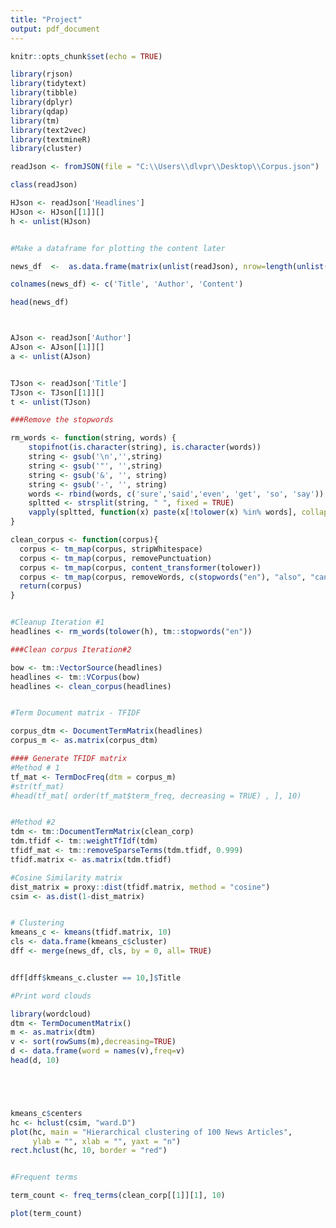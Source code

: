---
title: "Project"
output: pdf_document
---

```{r setup, include=FALSE}
knitr::opts_chunk$set(echo = TRUE)
```


```{r}
library(rjson)
library(tidytext)
library(tibble)
library(dplyr)
library(qdap)
library(tm)
library(text2vec)
library(textmineR)
library(cluster)

readJson <- fromJSON(file = "C:\\Users\\dlvpr\\Desktop\\Corpus.json")

class(readJson)

HJson <- readJson['Headlines']
HJson <- HJson[[1]][]
h <- unlist(HJson)


#Make a dataframe for plotting the content later

news_df  <-  as.data.frame(matrix(unlist(readJson), nrow=length(unlist(readJson[1]))), stringsAsFactors = FALSE)

colnames(news_df) <- c('Title', 'Author', 'Content')

head(news_df)



AJson <- readJson['Author']
AJson <- AJson[[1]][]
a <- unlist(AJson)


TJson <- readJson['Title']
TJson <- TJson[[1]][]
t <- unlist(TJson)

###Remove the stopwords

rm_words <- function(string, words) {
    stopifnot(is.character(string), is.character(words))
    string <- gsub('\n','',string)
    string <- gsub('"', '',string)
    string <- gsub('&', '', string)
    string <- gsub('-', '', string)
    words <- rbind(words, c('sure','said','even', 'get', 'so', 'say'))
    spltted <- strsplit(string, " ", fixed = TRUE) 
    vapply(spltted, function(x) paste(x[!tolower(x) %in% words], collapse = " "), character(1))
}

clean_corpus <- function(corpus){
  corpus <- tm_map(corpus, stripWhitespace)
  corpus <- tm_map(corpus, removePunctuation)
  corpus <- tm_map(corpus, content_transformer(tolower))
  corpus <- tm_map(corpus, removeWords, c(stopwords("en"), "also", "can","one"))
  return(corpus)
}


#Cleanup Iteration #1
headlines <- rm_words(tolower(h), tm::stopwords("en"))

###Clean corpus Iteration#2

bow <- tm::VectorSource(headlines)
headlines <- tm::VCorpus(bow)
headlines <- clean_corpus(headlines)


#Term Document matrix - TFIDF

corpus_dtm <- DocumentTermMatrix(headlines)
corpus_m <- as.matrix(corpus_dtm)

#### Generate TFIDF matrix
#Method # 1
tf_mat <- TermDocFreq(dtm = corpus_m)
#str(tf_mat) 
#head(tf_mat[ order(tf_mat$term_freq, decreasing = TRUE) , ], 10)


#Method #2
tdm <- tm::DocumentTermMatrix(clean_corp) 
tdm.tfidf <- tm::weightTfIdf(tdm)
tfidf_mat <- tm::removeSparseTerms(tdm.tfidf, 0.999) 
tfidf.matrix <- as.matrix(tdm.tfidf) 

#Cosine Similarity matrix
dist_matrix = proxy::dist(tfidf.matrix, method = "cosine") 
csim <- as.dist(1-dist_matrix)


# Clustering
kmeans_c <- kmeans(tfidf.matrix, 10) 
cls <- data.frame(kmeans_c$cluster)
dff <- merge(news_df, cls, by = 0, all= TRUE)


dff[dff$kmeans_c.cluster == 10,]$Title

#Print word clouds

library(wordcloud)
dtm <- TermDocumentMatrix()
m <- as.matrix(dtm)
v <- sort(rowSums(m),decreasing=TRUE)
d <- data.frame(word = names(v),freq=v)
head(d, 10)





kmeans_c$centers
hc <- hclust(csim, "ward.D")
plot(hc, main = "Hierarchical clustering of 100 News Articles",
     ylab = "", xlab = "", yaxt = "n")
rect.hclust(hc, 10, border = "red")


#Frequent terms

term_count <- freq_terms(clean_corp[[1]][1], 10)

plot(term_count)





```
